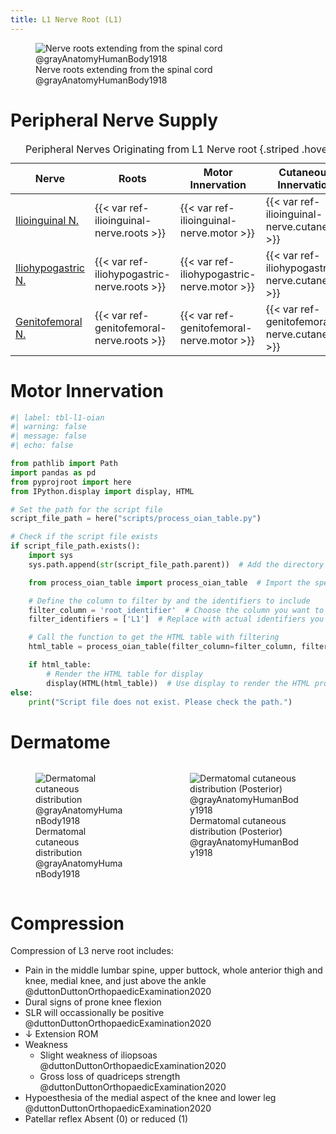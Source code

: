 ```yaml
---
title: L1 Nerve Root (L1)
---
```


![Nerve roots extending from the spinal cord @grayAnatomyHumanBody1918](/The Archive/Images/Gray anatomy 1918 images/Neurology/image796 A portion of the spinal cord, showing its right lateral surface. The dura is opened and arranged to show the nerve roots.gif){#fig-gray1918-image796}

# Peripheral Nerve Supply

| Nerve | Roots | Motor Innervation | Cutaneous Innervation |
|-|-|-|-|
| [Ilioinguinal N.]({{< var ref-ilioinguinal-nerve.path >}}) | {{< var ref-ilioinguinal-nerve.roots >}} | {{< var ref-ilioinguinal-nerve.motor >}} | {{< var ref-ilioinguinal-nerve.cutaneous >}} |
| [Iliohypogastric N.]({{< var ref-iliohypogastric-nerve.path >}}) | {{< var ref-iliohypogastric-nerve.roots >}} | {{< var ref-iliohypogastric-nerve.motor >}} | {{< var ref-iliohypogastric-nerve.cutaneous >}} |
| [Genitofemoral N.]({{< var ref-genitofemoral-nerve.path >}}) | {{< var ref-genitofemoral-nerve.roots >}} | {{< var ref-genitofemoral-nerve.motor >}} | {{< var ref-genitofemoral-nerve.cutaneous >}} |
: Peripheral Nerves Originating from L1 Nerve root {.striped .hover}

# Motor Innervation

```python
#| label: tbl-l1-oian
#| warning: false
#| message: false
#| echo: false

from pathlib import Path
import pandas as pd
from pyprojroot import here
from IPython.display import display, HTML

# Set the path for the script file
script_file_path = here("scripts/process_oian_table.py")

# Check if the script file exists
if script_file_path.exists():
    import sys
    sys.path.append(str(script_file_path.parent))  # Add the directory of the script to the system path

    from process_oian_table import process_oian_table  # Import the specific function

    # Define the column to filter by and the identifiers to include
    filter_column = 'root_identifier'  # Choose the column you want to filter by
    filter_identifiers = ['L1']  # Replace with actual identifiers you want to include

    # Call the function to get the HTML table with filtering
    html_table = process_oian_table(filter_column=filter_column, filter_identifiers=filter_identifiers)

    if html_table:
        # Render the HTML table for display
        display(HTML(html_table))  # Use display to render the HTML properly
else:
    print("Script file does not exist. Please check the path.")

```

# Dermatome

::: {.columns}
::: {.column}
![Dermatomal cutaneous distribution @grayAnatomyHumanBody1918](/The Archive/Images/Gray anatomy 1918 images/Neurology/image797 Distribution of cutaneous nerves. Ventral aspect.gif){#fig-gray1918-image797}
:::
::: {.column}
![Dermatomal cutaneous distribution (Posterior) @grayAnatomyHumanBody1918](/The Archive/Images/Gray anatomy 1918 images/Neurology/image798 Distribution of cutaneous nerves. Dorsal aspect.gif){#fig-gray1918-image798}
:::
:::

# Compression

Compression of L3 nerve root includes:

- Pain in the middle lumbar spine, upper buttock, whole anterior thigh and knee, medial knee, and just above the ankle @duttonDuttonOrthopaedicExamination2020
- Dural signs of prone knee flexion
- SLR will occassionally be positive @duttonDuttonOrthopaedicExamination2020
- &darr; Extension ROM
- Weakness
    - Slight weakness of iliopsoas @duttonDuttonOrthopaedicExamination2020
    - Gross loss of quadriceps strength @duttonDuttonOrthopaedicExamination2020
- Hypoesthesia of the medial aspect of the knee and lower leg @duttonDuttonOrthopaedicExamination2020
- Patellar reflex Absent (0) or reduced (1)